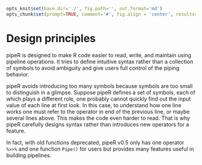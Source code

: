 ```r
opts_knit$set(base.dir='./', fig.path='', out.format='md')
opts_chunk$set(prompt=TRUE, comment='#', fig.align = 'center', results='markup')
```

# Design principles

pipeR is designed to make R code easier to read, write, and maintain using pipeline operations. It tries to define intuitive syntax rather than a collection of symbols to avoid ambiguity and give users full control of the piping behavior.

pipeR avoids introducing too many symbols because symbols are too small to distinguish in a glimpse. Suppose pipeR defines a set of symbols, each of which plays a different role, one probably cannot quickly find out the input value of each line at first look. In this case, to understand how one line works one must refer to the operator in end of the previous line, or maybe  several lines above. This makes the code even harder to read. That is why pipeR carefully designs syntax rather than introduces new operators for a feature.

In fact, with old functions deprecated, pipeR v0.5 only has one operator `%>>%` and one function `Pipe()` for users but provides many features useful in building pipelines.

